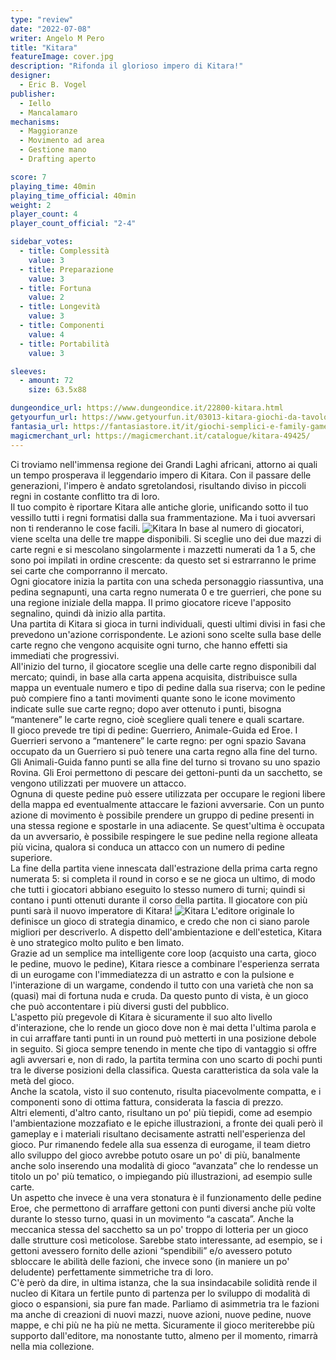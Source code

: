 ```yaml
---
type: "review"
date: "2022-07-08"
writer: Angelo M Pero
title: "Kitara"
featureImage: cover.jpg
description: "Rifonda il glorioso impero di Kitara!"
designer:
  - Eric B. Vogel
publisher:
  - Iello
  - Mancalamaro
mechanisms:
  - Maggioranze
  - Movimento ad area
  - Gestione mano
  - Drafting aperto

score: 7
playing_time: 40min
playing_time_official: 40min
weight: 2
player_count: 4
player_count_official: "2-4"

sidebar_votes:
  - title: Complessità
    value: 3
  - title: Preparazione
    value: 3
  - title: Fortuna
    value: 2
  - title: Longevità
    value: 3
  - title: Componenti
    value: 4
  - title: Portabilità
    value: 3

sleeves:
  - amount: 72
    size: 63.5x88

dungeondice_url: https://www.dungeondice.it/22800-kitara.html
getyourfun_url: https://www.getyourfun.it/03013-kitara-giochi-da-tavolo-di-guerra.html
fantasia_url: https://fantasiastore.it/it/giochi-semplici-e-family-games/11599-kitara.html
magicmerchant_url: https://magicmerchant.it/catalogue/kitara-49425/
---
```


<Setting>
  Ci troviamo nell'immensa regione dei Grandi Laghi africani, attorno ai quali
  un tempo prosperava il leggendario impero di Kitara. Con il passare delle
  generazioni, l'impero è andato sgretolandosi, risultando diviso in piccoli
  regni in costante conflitto tra di loro.
  <br />
  Il tuo compito è riportare Kitara alle antiche glorie, unificando sotto il tuo
  vessillo tutti i regni formatisi dalla sua frammentazione. Ma i tuoi avversari
  non ti renderanno le cose facili.
</Setting>

<img src="./game1.jpg" alt="Kitara" />

<Rules>
  In base al numero di giocatori, viene scelta una delle tre mappe disponibili.
  Si sceglie uno dei due mazzi di carte regni e si mescolano singolarmente i
  mazzetti numerati da 1 a 5, che sono poi impilati in ordine crescente: da
  questo set si estrarranno le prime sei carte che comporranno il mercato.
  <br />
  Ogni giocatore inizia la partita con una scheda personaggio riassuntiva, una
  pedina segnapunti, una carta regno numerata 0 e tre guerrieri, che pone su una
  regione iniziale della mappa. Il primo giocatore riceve l'apposito segnalino,
  quindi dà inizio alla partita.
  <br />
  Una partita di Kitara si gioca in turni individuali, questi ultimi divisi in
  fasi che prevedono un'azione corrispondente. Le azioni sono scelte sulla base
  delle carte regno che vengono acquisite ogni turno, che hanno effetti sia
  immediati che progressivi.
  <br />
  All'inizio del turno, il giocatore sceglie una delle carte regno disponibili
  dal mercato; quindi, in base alla carta appena acquisita, distribuisce sulla
  mappa un eventuale numero e tipo di pedine dalla sua riserva; con le pedine
  può compiere fino a tanti movimenti quante sono le icone movimento indicate
  sulle sue carte regno; dopo aver ottenuto i punti, bisogna “mantenere” le
  carte regno, cioè scegliere quali tenere e quali scartare.
  <br />
  Il gioco prevede tre tipi di pedine: Guerriero, Animale-Guida ed Eroe. I
  Guerrieri servono a “mantenere” le carte regno: per ogni spazio Savana
  occupato da un Guerriero si può tenere una carta regno alla fine del turno.
  Gli Animali-Guida fanno punti se alla fine del turno si trovano su uno spazio
  Rovina. Gli Eroi permettono di pescare dei gettoni-punti da un sacchetto, se
  vengono utilizzati per muovere un attacco.
  <br />
  Ognuna di queste pedine può essere utilizzata per occupare le regioni libere
  della mappa ed eventualmente attaccare le fazioni avversarie. Con un punto
  azione di movimento è possibile prendere un gruppo di pedine presenti in una
  stessa regione e spostarle in una adiacente. Se quest'ultima è occupata da un
  avversario, è possibile respingere le sue pedine nella regione alleata più
  vicina, qualora si conduca un attacco con un numero di pedine superiore.
  <br />
  La fine della partita viene innescata dall'estrazione della prima carta regno
  numerata 5: si completa il round in corso e se ne gioca un ultimo, di modo che
  tutti i giocatori abbiano eseguito lo stesso numero di turni; quindi si
  contano i punti ottenuti durante il corso della partita. Il giocatore con più
  punti sarà il nuovo imperatore di Kitara!
</Rules>

<img src="./game2.jpg" alt="Kitara" />

<Feedback>
  L'editore originale lo definisce un gioco di strategia dinamico, e credo che
  non ci siano parole migliori per descriverlo. A dispetto dell'ambientazione e
  dell'estetica, Kitara è uno strategico molto pulito e ben limato.
  <br />
  Grazie ad un semplice ma intelligente core loop (acquisto una carta, gioco le
  pedine, muovo le pedine), Kitara riesce a combinare l'esperienza serrata di un
  eurogame con l'immediatezza di un astratto e con la pulsione e l'interazione
  di un wargame, condendo il tutto con una varietà che non sa (quasi) mai di
  fortuna nuda e cruda. Da questo punto di vista, è un gioco che può
  accontentare i più diversi gusti del pubblico.
  <br />
  L'aspetto più pregevole di Kitara è sicuramente il suo alto livello
  d'interazione, che lo rende un gioco dove non è mai detta l'ultima parola e in
  cui arraffare tanti punti in un round può metterti in una posizione debole in
  seguito. Si gioca sempre tenendo in mente che tipo di vantaggio si offre agli
  avversari e, non di rado, la partita termina con uno scarto di pochi punti tra
  le diverse posizioni della classifica. Questa caratteristica da sola vale la
  metà del gioco.
  <br />
  Anche la scatola, visto il suo contenuto, risulta piacevolmente compatta, e i
  componenti sono di ottima fattura, considerata la fascia di prezzo.
  <br />
  Altri elementi, d'altro canto, risultano un po' più tiepidi, come ad esempio
  l'ambientazione mozzafiato e le epiche illustrazioni, a fronte dei quali però
  il gameplay e i materiali risultano decisamente astratti nell'esperienza del
  gioco. Pur rimanendo fedele alla sua essenza di eurogame, il team dietro allo
  sviluppo del gioco avrebbe potuto osare un po' di più, banalmente anche solo
  inserendo una modalità di gioco “avanzata” che lo rendesse un titolo un po'
  più tematico, o impiegando più illustrazioni, ad esempio sulle carte.
  <br />
  Un aspetto che invece è una vera stonatura è il funzionamento delle pedine
  Eroe, che permettono di arraffare gettoni con punti diversi anche più volte
  durante lo stesso turno, quasi in un movimento “a cascata”. Anche la meccanica
  stessa del sacchetto sa un po' troppo di lotteria per un gioco dalle strutture
  così meticolose. Sarebbe stato interessante, ad esempio, se i gettoni avessero
  fornito delle azioni “spendibili” e/o avessero potuto sbloccare le abilità
  delle fazioni, che invece sono (in maniere un po' deludente) perfettamente
  simmetriche tra di loro.
  <br />
  C'è però da dire, in ultima istanza, che la sua insindacabile solidità rende
  il nucleo di Kitara un fertile punto di partenza per lo sviluppo di modalità
  di gioco o espansioni, sia pure fan made. Parliamo di asimmetria tra le
  fazioni ma anche di creazioni di nuovi mazzi, nuove azioni, nuove pedine,
  nuove mappe, e chi più ne ha più ne metta. Sicuramente il gioco meriterebbe
  più supporto dall'editore, ma nonostante tutto, almeno per il momento, rimarrà
  nella mia collezione.
</Feedback>

<Instagram id="Cfv5i-6DjWV" />
